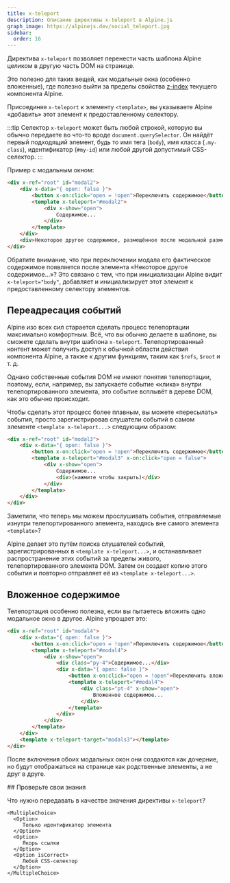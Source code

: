 ```yaml
---
title: x-teleport
description: Описание директивы x-teleport в Alpine.js
graph_image: https://alpinejs.dev/social_teleport.jpg
sidebar:
  order: 16
---
```



Директива `x-teleport` позволяет перенести часть шаблона Alpine целиком в другую часть DOM на странице.

Это полезно для таких вещей, как модальные окна (особенно вложенные), где полезно выйти за пределы свойства [z-index](https://hcdev.ru/css/z-index/) текущего компонента Alpine.

Присоединяя `x-teleport` к элементу `<template>`, вы указываете Alpine «добавить» этот элемент к предоставленному селектору.

:::tip
Селектор `x-teleport` может быть любой строкой, которую вы обычно передаете во что-то вроде `document.querySelector`. Он найдёт первый подходящий элемент, будь то имя тега (`body`), имя класса (`.my-class`), идентификатор (`#my-id`) или любой другой допустимый CSS-селектор.
:::

<LinkCard title="Подробнее о <strong>document.querySelector</strong>" href="https://developer.mozilla.org/ru/docs/Web/API/Document/querySelector" />

Пример с модальным окном:

```html wrap live
<div x-ref="root" id="modal2">
    <div x-data="{ open: false }">
        <button x-on:click="open = !open">Переключить содержимое</button>
        <template x-teleport="#modal2">
            <div x-show="open">
                Содержимое...
            </div>
        </template>
    </div>
    <div>Некоторое другое содержимое, размещённое после модальной разметки.</div>
</div>
```

Обратите внимание, что при переключении модала его фактическое содержимое появляется после элемента «Некоторое другое содержимое...»? Это связано с тем, что при инициализации Alpine видит `x-teleport="body"`, добавляет и инициализирует этот элемент к предоставленному селектору элементов.

## Переадресация событий

Alpine изо всех сил старается сделать процесс телепортации максимально комфортным. Всё, что вы обычно делаете в шаблоне, вы сможете сделать внутри шаблона `x-teleport`. Телепортированный контент может получить доступ к обычной области действия компонента Alpine, а также к другим функциям, таким как `$refs`, `$root` и т. д.

Однако собственные события DOM не имеют понятия телепортации, поэтому, если, например, вы запускаете событие «клика» внутри телепортированного элемента, это событие всплывёт в дереве DOM, как это обычно происходит.

Чтобы сделать этот процесс более плавным, вы можете «пересылать» события, просто зарегистрировав слушатели событий в самом элементе `<template x-teleport...>` следующим образом:

```html wrap live
<div x-ref="root" id="modal3">
    <div x-data="{ open: false }">
        <button x-on:click="open = !open">Переключить содержимое</button>
        <template x-teleport="#modal3" x-on:click="open = false">
            <div x-show="open">
                Содержимое...
                <div>(нажмите чтобы закрыть)</div>
            </div>
        </template>
    </div>
</div>
```

Заметили, что теперь мы можем прослушивать события, отправляемые изнутри телепортированного элемента, находясь вне самого элемента `<template>`?

Alpine делает это путём поиска слушателей событий, зарегистрированных в `<template x-teleport...>`, и останавливает распространение этих событий за пределы живого, телепортированного элемента DOM. Затем он создает копию этого события и повторно отправляет её из `<template x-teleport...>`.

## Вложенное содержимое

Телепортация особенно полезна, если вы пытаетесь вложить одно модальное окно в другое. Alpine упрощает это:

```html wrap live
<div x-ref="root" id="modal4">
    <div x-data="{ open: false }">
        <button x-on:click="open = !open">Переключить содержимое</button>
        <template x-teleport="#modal4">
            <div x-show="open">
                <div class="py-4">Содержимое...</div>
                <div x-data="{ open: false }">
                    <button x-on:click="open = !open">Переключить вложенное содержимое</button>
                    <template x-teleport="#modal4">
                        <div class="pt-4" x-show="open">
                            Вложенное содержимое...
                        </div>
                    </template>
                </div>
            </div>
        </template>
    </div>
    <template x-teleport-target="modals3"></template>
</div>
```

После включения обоих модальных окон они создаются как дочерние, но будут отображаться на странице как родственные элементы, а не друг в друге.

<Box icon="question-mark">
## Проверьте свои знания

Что нужно передавать в качестве значения директивы `x-teleport`?

    <MultipleChoice>
      <Option>
         Только идентификатор элемента
      </Option>
      <Option>
         Якорь ссылки
      </Option>
      <Option isCorrect>
         Любой CSS-селектор
      </Option>
    </MultipleChoice>

</Box>